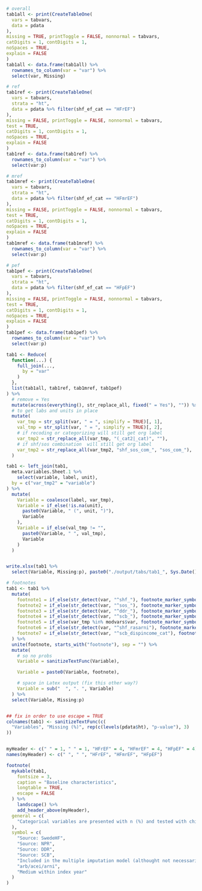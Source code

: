 ```r

# overall
tab1all <- print(CreateTableOne(
  vars = tabvars,
  data = pdata
),
missing = TRUE, printToggle = FALSE, nonnormal = tabvars,
catDigits = 1, contDigits = 1,
noSpaces = TRUE,
explain = FALSE
)
tab1all <- data.frame(tab1all) %>%
  rownames_to_column(var = "var") %>%
  select(var, Missing)

# ref
tab1ref <- print(CreateTableOne(
  vars = tabvars,
  strata = "ht",
  data = pdata %>% filter(shf_ef_cat == "HFrEF")
),
missing = FALSE, printToggle = FALSE, nonnormal = tabvars,
test = TRUE,
catDigits = 1, contDigits = 1,
noSpaces = TRUE,
explain = FALSE
)
tab1ref <- data.frame(tab1ref) %>%
  rownames_to_column(var = "var") %>%
  select(var:p)

# mref
tab1mref <- print(CreateTableOne(
  vars = tabvars,
  strata = "ht",
  data = pdata %>% filter(shf_ef_cat == "HFmrEF")
),
missing = FALSE, printToggle = FALSE, nonnormal = tabvars,
test = TRUE,
catDigits = 1, contDigits = 1,
noSpaces = TRUE,
explain = FALSE
)
tab1mref <- data.frame(tab1mref) %>%
  rownames_to_column(var = "var") %>%
  select(var:p)

# pef
tab1pef <- print(CreateTableOne(
  vars = tabvars,
  strata = "ht",
  data = pdata %>% filter(shf_ef_cat == "HFpEF")
),
missing = FALSE, printToggle = FALSE, nonnormal = tabvars,
test = TRUE,
catDigits = 1, contDigits = 1,
noSpaces = TRUE,
explain = FALSE
)
tab1pef <- data.frame(tab1pef) %>%
  rownames_to_column(var = "var") %>%
  select(var:p)

tab1 <- Reduce(
  function(...) {
    full_join(...,
      by = "var"
    )
  },
  list(tab1all, tab1ref, tab1mref, tab1pef)
) %>%
  # remove = Yes
  mutate(across(everything(), str_replace_all, fixed(" = Yes"), "")) %>%
  # to get labs and units in place
  mutate(
    var_tmp = str_split(var, " = ", simplify = TRUE)[, 1],
    val_tmp = str_split(var, " = ", simplify = TRUE)[, 2],
    # if recoding or categorizing will still get org label
    var_tmp2 = str_replace_all(var_tmp, "(_cat2|_cat)", ""),
    # if shf/sos combination  will still get org label
    var_tmp2 = str_replace_all(var_tmp2, "shf_sos_com_", "sos_com_"),
  )

tab1 <- left_join(tab1,
  meta.variables.Sheet.1 %>%
    select(variable, label, unit),
  by = c("var_tmp2" = "variable")
) %>%
  mutate(
    Variable = coalesce(label, var_tmp),
    Variable = if_else(!is.na(unit),
      paste0(Variable, " (", unit, ")"),
      Variable
    ),
    Variable = if_else(val_tmp != "",
      paste0(Variable, " ", val_tmp),
      Variable
    )
  )


write.xlsx(tab1 %>%
  select(Variable, Missing:p), paste0("./output/tabs/tab1_", Sys.Date(), ".xlsx"), rowNames = FALSE)

# footnotes
tab1 <- tab1 %>%
  mutate(
    footnote1 = if_else(str_detect(var, "^shf_"), footnote_marker_symbol(1), ""),
    footnote2 = if_else(str_detect(var, "^sos_"), footnote_marker_symbol(2), ""),
    footnote3 = if_else(str_detect(var, "^ddr_"), footnote_marker_symbol(3), ""),
    footnote4 = if_else(str_detect(var, "^scb_"), footnote_marker_symbol(4), ""),
    footnote5 = if_else(var_tmp %in% modvars$var, footnote_marker_symbol(5), ""),
    footnote6 = if_else(str_detect(var, "^shf_rasarni"), footnote_marker_symbol(6), ""),
    footnote7 = if_else(str_detect(var, "^scb_dispincome_cat"), footnote_marker_symbol(7), "")
  ) %>%
  unite(footnote, starts_with("footnote"), sep = "") %>%
  mutate(
    # so no probs
    Variable = sanitizeTextFunc(Variable),

    Variable = paste0(Variable, footnote),

    # space in Latex output (fix this other way?)
    Variable = sub("  ", ". ", Variable)
  ) %>%
  select(Variable, Missing:p)


## fix in order to use escape = TRUE
colnames(tab1) <- sanitizeTextFunc(c(
  "Variables", "Missing (%)", rep(c(levels(pdata$ht), "p-value"), 3)
))


myHeader <- c(" " = 1, " " = 1, "HFrEF" = 4, "HFmrEF" = 4, "HFpEF" = 4)
names(myHeader) <- c(" ", " ", "HFrEF", "HFmrEF", "HFpEF")

footnote(
  mykable(tab1,
    fontsize = 3,
    caption = "Baseline characteristics",
    longtable = TRUE,
    escape = FALSE
  ) %>%
    landscape() %>%
    add_header_above(myHeader),
  general = c(
    "Categorical variables are presented with n (%) and tested with chi-square test and continuous variables with median [q1-q3] and tested with Kruskal-Wallis test."
  ),
  symbol = c(
    "Source: SwedeHF",
    "Source: NPR",
    "Source: DDR",
    "Source: SCB",
    "Included in the multiple imputation model (althought not necessarily imputed if there is no missing data) and logistic/cox models",
    "arb/acei/arni",
    "Medium within index year"
  )
)
```
